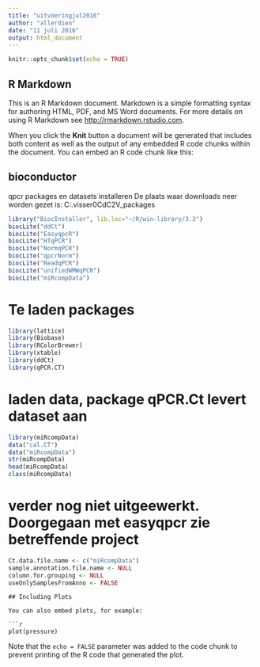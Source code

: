 ```yaml
---
title: "uitvoeringjul2016"
author: "allerdien"
date: "11 juli 2016"
output: html_document
---
```


```r
knitr::opts_chunk$set(echo = TRUE)
```

## R Markdown

This is an R Markdown document. Markdown is a simple formatting syntax for authoring HTML, PDF, and MS Word documents. For more details on using R Markdown see <http://rmarkdown.rstudio.com>.

When you click the **Knit** button a document will be generated that includes both content as well as the output of any embedded R code chunks within the document. You can embed an R code chunk like this:

## bioconductor
qpcr packages en datasets installeren
De plaats waar downloads neer worden gezet is: C:\Users\all.visser\AppData\Local\Temp\Rtmp0CdC2V\downloaded_packages

```r
library("BiocInstaller", lib.loc="~/R/win-library/3.3")
biocLite("ddCt")
biocLite("EasyqpcR")
biocLite("HTqPCR")
biocLite("NormqPCR")
biocLite("qpcrNorm")
biocLite("ReadqPCR")
biocLite("unifiedWMWqPCR")
biocLite("miRcompData")


```

# Te laden packages

```r
library(lattice)
library(Biobase)
library(RColorBrewer)
library(xtable)
library(ddCt)
library(qPCR.CT)
```

# laden data, package qPCR.Ct levert dataset aan
```r
library(miRcompData)
data("cal.CT")
data("miRcompData")
str(miRcompData)
head(miRcompData)
class(miRcompData)
```
# verder nog niet uitgeewerkt. Doorgegaan met easyqpcr zie betreffende project


```r
Ct.data.file.name <- c("miRcompData")
sample.annotation.file.name <- NULL
column.for.grouping <- NULL
useOnlySamplesFromAnno <- FALSE
```


```
## Including Plots

You can also embed plots, for example:

```r
plot(pressure)
```

Note that the `echo = FALSE` parameter was added to the code chunk to prevent printing of the R code that generated the plot.
